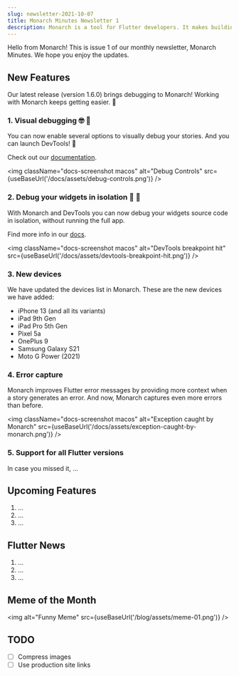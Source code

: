 ```yaml
---
slug: newsletter-2021-10-07
title: Monarch Minutes Newsletter 1
description: Monarch is a tool for Flutter developers. It makes building beautiful apps a simpler and faster experience.
---
```



Hello from Monarch! This is issue 1 of our monthly newsletter, Monarch Minutes. We hope you enjoy the updates. 

## New Features

Our latest release (version 1.6.0) brings debugging to Monarch! Working with 
Monarch keeps getting easier. 🙌

### 1. Visual debugging 🤓 🐛
You can now enable several options to visually debug your stories. And you can launch
DevTools! 🚀 

Check out our [documentation](/docs/debug-your-story).

<img className="docs-screenshot macos" alt="Debug Controls" src={useBaseUrl('/docs/assets/debug-controls.png')} />

### 2. Debug your widgets in isolation 🦾 🤯
With Monarch and DevTools you can now debug your widgets source code in isolation, 
without running the full app.

Find more info in our [docs](/docs/debug-your-story#debug-your-widgets-source-code).

<img className="docs-screenshot macos" alt="DevTools breakpoint hit" src={useBaseUrl('/docs/assets/devtools-breakpoint-hit.png')} />

### 3. New devices
We have updated the devices list in Monarch. These are the new devices we have added:

- iPhone 13 (and all its variants)
- iPad 9th Gen
- iPad Pro 5th Gen
- Pixel 5a
- OnePlus 9
- Samsung Galaxy S21
- Moto G Power (2021)

### 4. Error capture
Monarch improves Flutter error messages by providing more context when a story 
generates an error. And now, Monarch captures even more errors than before.

<img className="docs-screenshot macos" alt="Exception caught by Monarch" src={useBaseUrl('/docs/assets/exception-caught-by-monarch.png')} />

### 5. Support for all Flutter versions
In case you missed it, ...

## Upcoming Features
1. ...
2. ...
3. ...

## Flutter News
1. ...
2. ...
3. ...

## Meme of the Month

<img alt="Funny Meme" src={useBaseUrl('/blog/assets/meme-01.png')} />

## TODO
- [ ] Compress images
- [ ] Use production site links